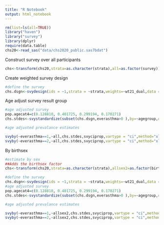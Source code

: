 ```yaml
---
title: "R Notebook"
output: html_notebook
---
```


```r
rm(list=ls(all=TRUE))
library("haven")
library("survey")
library(dplyr)
require(data.table)
chs20<-read_sas("data/chs2020_public.sas7bdat")
```


Construct survey over all participants

```r
chs<-transform(chs20,strata=as.character(strata),all=as.factor(survey))
```


Create weighted survey design

```r
#define the survey
chs.dsgn<-svydesign(ids = ~1,strata = ~strata,weights=~wt21_dual,data = chs,nest = TRUE,na.rm=TRUE )
```

Age adjust survey result group

```r
#age adjusted survey
pop.agecat4=c(0.128810, 0.401725, 0.299194, 0.170271)
chs.stdes<-svystandardize(subset(chs.dsgn,everasthma>0 ),by=~agegroup,over=~all,population=pop.agecat4,excluding.missing =~ agegroup+ ~all)
```

```r
#age adjusted prevalance estimates

svyby(~everasthma==1,~all,chs.stdes,svyciprop,vartype = "ci",method="xlogit",df=degf(chs.dsgn))
svyby(~everasthma==2,~all,chs.stdes,svyciprop,vartype = "ci",method="xlogit",df=degf(chs.dsgn))
```
By birthsex

```r
#estimate by sex
##Adds the birthsex factor
chs<-transform(chs20,strata=as.character(strata),allsex2=as.factor(birthsex))

#define the survey
chs.dsgn<-svydesign(ids = ~1,strata = ~strata,weights=~wt21_dual,data = chs,nest = TRUE,na.rm=TRUE )
#age adjusted survey
pop.agecat4=c(0.128810, 0.401725, 0.299194, 0.170271)
chs.stdes<-svystandardize(subset(chs.dsgn,everasthma>0 ),by=~agegroup,over=~allsex2,population=pop.agecat4,excluding.missing =~ agegroup+ ~allsex2)

#age adjusted prevalance estimates

svyby(~everasthma==1,~allsex2,chs.stdes,svyciprop,vartype = "ci",method="xlogit",df=degf(chs.dsgn))
svyby(~everasthma==2,~allsex2,chs.stdes,svyciprop,vartype = "ci",method="xlogit",df=degf(chs.dsgn))
```

